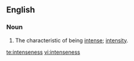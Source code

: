 ==English==
===Noun===
{{en-noun|intensenesses}}
# The characteristic of being [[intense]]; [[intensity]].

[[te:intenseness]]
[[vi:intenseness]]